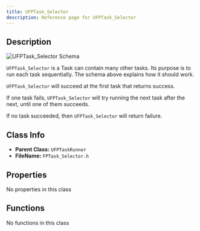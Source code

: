 ```yaml
---
title: UFPTask_Selector
description: Reference page for UFPTask_Selector
---
```



<Ref c="UFPTask_Selector" p="UFlowPilotTask" />

## Description

<Image src={schema} alt="UFPTask_Selector Schema" />

`UFPTask_Selector` is a Task can contain many other tasks. Its purpose is to run each task sequentially.
The schema above explains how it should work.

`UFPTask_Selector` will succeed at the first task that returns success.

If one task fails, `UFPTask_Selector` will try running the next task after the next, until one of them succeeds.

If no task succeeded, then `UFPTask_Selector` will return failure.

## Class Info
- __Parent Class:__ `UFPTaskRunner`
- __FileName:__ `FPTask_Selector.h`

## Properties

No properties in this class

## Functions

No functions in this class
